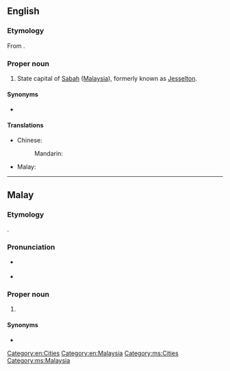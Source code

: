 ==English==
{{wikipedia}}

===Etymology===
From {{etyl|ms|en}} {{m|ms|Kota Kinabalu}}.

===Proper noun===
{{en-proper noun|head=Kota Kinabalu}}

# State capital of [[Sabah]] ([[Malaysia]]), formerly known as [[Jesselton]].

====Synonyms====
* {{l|en|Jesselton}}

====Translations====
{{trans-top|capital of Sabah}}
* Chinese:
*: Mandarin: {{t+|cmn|亞庇}}
* Malay: {{t|ms|Kota Kinabalu}}
{{trans-mid}}
{{trans-bottom}}

[[Category:en:Cities]]
[[Category:en:Malaysia]]

----

==Malay==
{{wikipedia|lang=ms}}

===Etymology===
{{compound|kota|gloss1=town|Kinabalu|lang=ms}}.

===Pronunciation===
* {{a|Johor-Selangor}} {{IPA|/kotə kinabalu/|lang=ms}}
* {{a|Riau-Lingga}} {{IPA|/kota kinabalau/|lang=ms}}

===Proper noun===
{{head|ms|proper noun|head=[[kota]] [[Kinabalu]]}}

# {{l|en|Kota Kinabalu}} {{qualifier|capital of Sabah}}

====Synonyms====
* {{l|ms|Jesselton}}

[[Category:ms:Cities]]
[[Category:ms:Malaysia]]